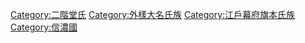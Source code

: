 [[Category:二階堂氏|Category:二階堂氏]]
[[Category:外樣大名氏族|Category:外樣大名氏族]]
[[Category:江戶幕府旗本氏族|Category:江戶幕府旗本氏族]]
[[Category:信濃國|Category:信濃國]]